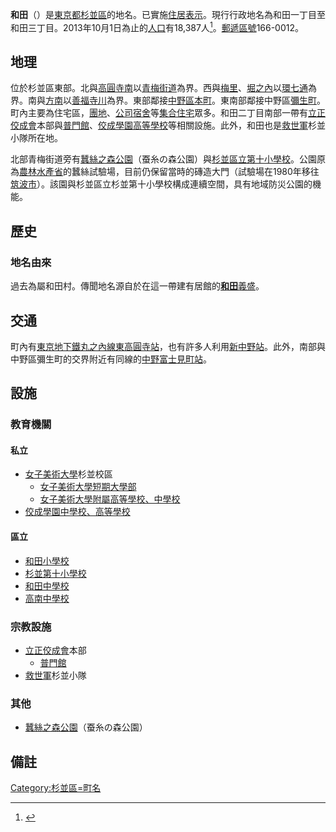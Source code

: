 {{Pathnav|日本|東京都|杉並區|frame=1}}
{{Infobox Settlement
|official_name = 和田
|native_name =
|settlement_type = [[町|町]]
|image_skyline = Tokyo Route 4 -07.jpg
|imagesize = 250px
|image_caption = 東京都道4號東京所澤線
|image_flag =
|image_seal =
| image_map =
| map_caption =
| pushpin_map =
|subdivision_type = [[國家|國家]]
|subdivision_name = [[File:Flag_of_Japan.svg|border]] [[日本|日本]]
|subdivision_type1 = [[都道府縣|都道府縣]]
|subdivision_name1 = [[File:Flag_of_Tokyo_Prefecture.svg|25px]] [[東京都|東京都]]
|subdivision_type2 = [[東京都區部|特別區]]
|subdivision_name2 = [[File:Flag_of_Suginami,_Tokyo.svg|25px]] [[杉並區|杉並區]]
|established_title =
|established_date =
|government_type =
|leader_title =
|leader_name =
|area_magnitude =
|area_total_sq_mi =
|area_total_km2 =
|area_land_sq_mi =
|area_land_km2 =
|area_urban_sq_mi =
|area_urban_km2 =
|area_metro_km2 =
|area_metro_sq_mi =
|population_as_of= 2013年（平成25年）10月1日
|population_footnotes = 
|population_total = 18387
|population_urban =
|population_metro =
|population_density_sq_mi =
|population_density_km2 =
| timezone = [[日本標準時間|JST]]
| utc_offset = +9
|timezone_DST =
|utc_offset_DST =
|latd=|latm=|lats=|latNS=
|longd=|longm=|longs=|longEW=
|elevation_footnotes=
|elevation_m =
|elevation_ft =
|postal_code_type = [[郵遞區號|郵遞區號]]
|postal_code = 166-0012
|area_code =
|website =
|footnotes =
}}
'''和田'''（{{jpn|j=和田|hg=わだ|rm=Wada|f=y}}）是[[東京都|東京都]][[杉並區|杉並區]]的地名。已實施[[住居表示|住居表示]]。現行行政地名為和田一丁目至和田三丁目。2013年10月1日為止的[[人口|人口]]有18,387人<ref>{{Cite web |url=http://www2.city.suginami.tokyo.jp/library/file/h2510_age.xls |title=杉並区 区政資料 - 統計 - 人口 - 各歳別人口25年 |accessdate=2013-10-19 |archive-date=2013-10-22 |archive-url=https://web.archive.org/web/20131022132215/http://www2.city.suginami.tokyo.jp/library/file/h2510_age.xls |dead-url=yes }}</ref>。[[郵遞區號|郵遞區號]]166-0012。

== 地理 ==
位於杉並區東部。北與[[高圓寺南|高圓寺南]]以[[青梅街道|青梅街道]]為界。西與[[梅里|梅里]]、[[堀之內_(杉並區)|堀之內]]以[[東京都道318號環狀七號線|環七通]]為界。南與[[方南|方南]]以[[善福寺川|善福寺川]]為界。東部鄰接[[中野區|中野區]][[本町_(中野區)|本町]]。東南部鄰接中野區[[彌生町_(中野區)|彌生町]]。町內主要為住宅區，[[團地|團地]]、[[宿舍|公司宿舍]]等[[集合住宅|集合住宅]]眾多。和田二丁目南部一帶有[[立正佼成會|立正佼成會]]本部與[[普門館|普門館]]、[[佼成學園高等學校|佼成學園高等學校]]等相關設施。此外，和田也是[[救世軍|救世軍]]杉並小隊所在地。

北部青梅街道旁有[[蠶絲之森公園|蠶絲之森公園]]（蚕糸の森公園）與[[杉並區立第十小學校|杉並區立第十小學校]]。公園原為[[農林水產省|農林水產省]]的蠶絲試驗場，目前仍保留當時的磚造大門（試驗場在1980年移往[[筑波市|筑波市]]）。該園與杉並區立杉並第十小學校構成連續空間，具有地域防災公園的機能。

== 歷史 ==
=== 地名由來 ===
過去為屬和田村。傳聞地名源自於在這一帶建有居館的[[和田義盛|'''和田'''義盛]]。

== 交通 ==
町內有[[東京地下鐵丸之內線|東京地下鐵丸之內線]][[東高圓寺站|東高圓寺站]]，也有許多人利用[[新中野站|新中野站]]。此外，南部與中野區彌生町的交界附近有同線的[[中野富士見町站|中野富士見町站]]。

== 設施 ==
=== 教育機關 ===
==== 私立 ====
* [[女子美術大學|女子美術大學]]杉並校區
** [[女子美術大學短期大學部|女子美術大學短期大學部]]
** [[女子美術大學附屬高等學校、中學校|女子美術大學附屬高等學校、中學校]]
* [[佼成學園中學校、高等學校|佼成學園中學校、高等學校]]

==== 區立 ====
* [[杉並區立和田小學校|和田小學校]]
* [[杉並區立杉並第十小學校|杉並第十小學校]]
* [[杉並區立和田中學校|和田中學校]]
* [[杉並區立高南中學校|高南中學校]]

=== 宗教設施 ===
* [[立正佼成會|立正佼成會]]本部
** [[普門館|普門館]]
* [[救世軍|救世軍]]杉並小隊

=== 其他 ===
* [[蠶絲之森公園|蠶絲之森公園]]（蚕糸の森公園）

== 備註 ==
{{reflist}}

{{杉並區的町名}}

{{DEFAULTSORT:Wada}}
[[Category:杉並區=町名|Category:杉並區=町名]]